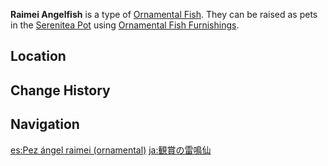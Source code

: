 {{About|the [[furnishing]]|the fish|Raimei Angelfish}}
{{Furnishing Infobox
|title          = Raimei Angelfish
|id             = 379018
|image          = Item Ornamental Raimei Angelfish.png
|category       = Ornamental Fish
|quality        = 4
|adeptal_energy = 
|load           = 
|description    = A valuable Ornamental Fish that may be kept as a pet in the [[Pool of Sapphire Grace]] and [[Shaded Clarity]].<br />{{Item Description|Raimei Angelfish}}
}}
'''Raimei Angelfish''' is a type of [[Ornamental Fish]]. They can be raised as pets in the [[Serenitea Pot]] using [[Ornamental Fish Furnishings]].

==Location==
{{transclude|Raimei Angelfish|Location}}

==Change History==
{{Change History|2.1}}

==Navigation==
{{Furnishing Navbox/Subsystems|fish pond}}

[[es:Pez ángel raimei (ornamental)]]
[[ja:観賞の雷鳴仙]]